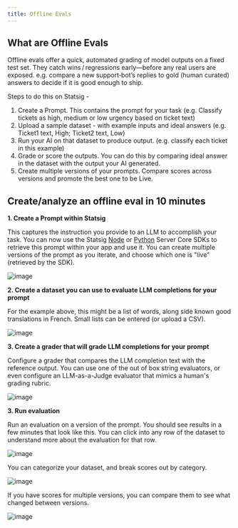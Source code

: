 ```yaml
---
title: Offline Evals
---
```


## What are Offline Evals
Offline evals offer a quick, automated grading of model outputs on a fixed test set. They catch wins / regressions early—before any real users are exposed. e.g. compare a new support‑bot’s replies to gold (human curated) answers to decide if it is good enough to ship. 

Steps to do this on Statsig - 
1. Create a Prompt. This contains the prompt for your task (e.g. Classify tickets as high, medium or low urgency based on ticket text)
2. Upload a sample dataset - with example inputs and ideal answers (e.g. Ticket1 text, High; Ticket2 text, Low)
3. Run your AI on that dataset to produce output. (e.g. classify each ticket in this example)
4. Grade or score the outputs. You can do this by comparing ideal answer in the dataset with the output your AI generated.
5. Create multiple versions of your prompts. Compare scores across versions and promote the best one to be Live.


## Create/analyze an offline eval in 10 minutes


**1. Create a Prompt within Statsig**

This captures the instruction you provide to an LLM to accomplish your task. You can now use the Statsig [Node](/server-core/node-core#getting-a-prompt) or [Python](/server-core/python-core/#getting-a-prompt) Server Core SDKs to retrieve this prompt within your app and use it. You can create multiple versions of the prompt as you iterate, and choose which one is "live" (retrieved by the SDK).

<img alt="image" src="https://github.com/user-attachments/assets/a17b3c4d-2126-4dfe-8d4b-d40b1838f878" />



**2. Create a dataset you can use to evaluate LLM completions for your prompt**

For the example above, this might be a list of words, along side known good translations in French. Small lists can be entered (or upload a CSV).

<img alt="image" src="https://github.com/user-attachments/assets/6d4b1abc-bde9-4d63-9d0c-95fef60b3f9a" />


**3. Create a grader that will grade LLM completions for your prompt**

Configure a grader that compares the LLM completion text with the reference output. You can use one of the out of box string evaluators, or even configure an LLM-as-a-Judge evaluator that mimics a human's grading rubric.

<img alt="image" src="https://github.com/user-attachments/assets/3cd510f7-c267-4cdd-bebe-dbee527a5318" />

**3. Run evaluation**

Run an evaluation on a version of the prompt. You should see results in a few minutes that look like this. You can click into any row of the dataset to understand more about the evaluation for that row.

<img alt="image" src="https://github.com/user-attachments/assets/c450f277-b2ba-4657-b747-440b43859f20" />

You can categorize your dataset, and break scores out by category.

<img alt="image" src="https://github.com/user-attachments/assets/3c0de7c4-6721-4a45-9a61-04a63db68913" />

If you have scores for multiple versions, you can compare them to see what changed between versions.

<img alt="image" src="https://github.com/user-attachments/assets/fd593e52-ddec-4826-bf4b-c2ca1d43e4f0" />

